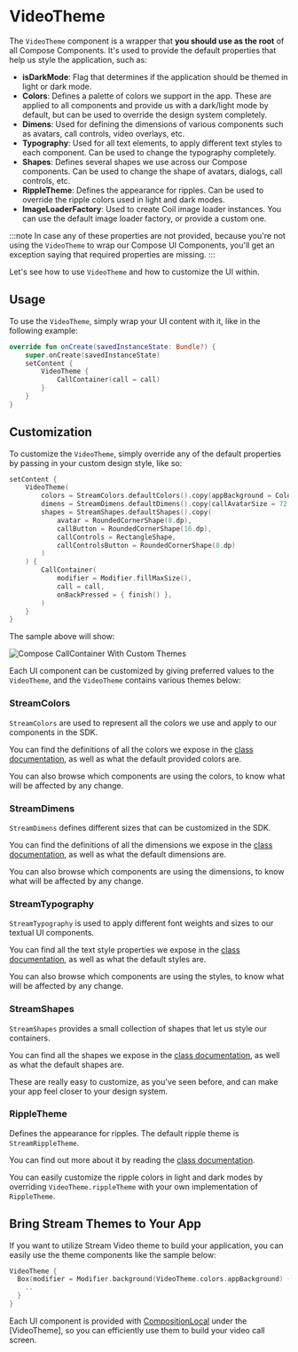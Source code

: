 # VideoTheme

The `VideoTheme` component is a wrapper that **you should use as the root** of all Compose Components. It's used to provide the default properties that help us style the application, such as:

* **isDarkMode**: Flag that determines if the application should be themed in light or dark mode.
* **Colors**: Defines a palette of colors we support in the app. These are applied to all components and provide us with a dark/light mode by default, but can be used to override the design system completely.
* **Dimens**: Used for defining the dimensions of various components such as avatars, call controls, video overlays, etc.
* **Typography**: Used for all text elements, to apply different text styles to each component. Can be used to change the typography completely.
* **Shapes**: Defines several shapes we use across our Compose components. Can be used to change the shape of avatars, dialogs, call controls, etc.
* **RippleTheme**: Defines the appearance for ripples. Can be used to override the ripple colors used in light and dark modes.
* **ImageLoaderFactory**: Used to create Coil image loader instances. You can use the default image loader factory, or provide a custom one.

:::note
In case any of these properties are not provided, because you're not using the `VideoTheme` to wrap our Compose UI Components, you'll get an exception saying that required properties are missing.
:::

Let's see how to use `VideoTheme` and how to customize the UI within.

## Usage

To use the `VideoTheme`, simply wrap your UI content with it, like in the following example:

```kotlin {3,5}
override fun onCreate(savedInstanceState: Bundle?) {
    super.onCreate(savedInstanceState)
    setContent {
        VideoTheme {
            CallContainer(call = call)
        }
    }
}
```

## Customization

To customize the `VideoTheme`, simply override any of the default properties by passing in your custom design style, like so:

```kotlin
setContent {
    VideoTheme(
        colors = StreamColors.defaultColors().copy(appBackground = Color.Black),
        dimens = StreamDimens.defaultDimens().copy(callAvatarSize = 72.dp),
        shapes = StreamShapes.defaultShapes().copy(
            avatar = RoundedCornerShape(8.dp),
            callButton = RoundedCornerShape(16.dp),
            callControls = RectangleShape,
            callControlsButton = RoundedCornerShape(8.dp)
        )
    ) {
        CallContainer(
            modifier = Modifier.fillMaxSize(),
            call = call,
            onBackPressed = { finish() },
        )
    }
}
```

The sample above will show:

![Compose CallContainer With Custom Themes](../assets/compose_video_theme_custom.png)

Each UI component can be customized by giving preferred values to the `VideoTheme`, and the `VideoTheme` contains various themes below:

### StreamColors

`StreamColors` are used to represent all the colors we use and apply to our components in the SDK.

You can find the definitions of all the colors we expose in the [class documentation](https://github.com/GetStream/stream-video-android/blob/main/stream-video-android-compose/src/main/kotlin/io/getstream/video/android/compose/theme/StreamColors.kt), as well as what the default provided colors are.

You can also browse which components are using the colors, to know what will be affected by any change.

### StreamDimens

`StreamDimens` defines different sizes that can be customized in the SDK.

You can find the definitions of all the dimensions we expose in the [class documentation](https://github.com/GetStream/stream-video-android/blob/main/stream-video-android-compose/src/main/kotlin/io/getstream/video/android/compose/theme/StreamDimens.kt), as well as what the default dimensions are.

You can also browse which components are using the dimensions, to know what will be affected by any change.

### StreamTypography

`StreamTypography` is used to apply different font weights and sizes to our textual UI components.

You can find all the text style properties we expose in the [class documentation](https://github.com/GetStream/stream-video-android/blob/main/stream-video-android-compose/src/main/kotlin/io/getstream/video/android/compose/theme/StreamTypography.kt), as well as what the default styles are.

You can also browse which components are using the styles, to know what will be affected by any change.

### StreamShapes

`StreamShapes` provides a small collection of shapes that let us style our containers.

You can find all the shapes we expose in the [class documentation](https://github.com/GetStream/stream-video-android/blob/main/stream-video-android-compose/src/main/kotlin/io/getstream/video/android/compose/theme/StreamShapes.kt), as well as what the default shapes are.

These are really easy to customize, as you've seen before, and can make your app feel closer to your design system.

### RippleTheme

Defines the appearance for ripples. The default ripple theme is `StreamRippleTheme`.

You can find out more about it by reading the [class documentation](https://github.com/GetStream/stream-video-android/blob/main/stream-video-android-compose/src/main/kotlin/io/getstream/video/android/compose/theme/StreamRippleTheme.kt).

You can easily customize the ripple colors in light and dark modes by overriding `VideoTheme.rippleTheme` with your own implementation of `RippleTheme`.

## Bring Stream Themes to Your App

If you want to utilize Stream Video theme to build your application, you can easily use the theme components like the sample below:

```kotlin
VideoTheme {
  Box(modifier = Modifier.background(VideoTheme.colors.appBackground) {
    ..
  }
}
```

Each UI component is provided with [CompositionLocal](https://developer.android.com/jetpack/compose/compositionlocal) under the [VideoTheme], so you can efficiently use them to build your video call screen.
